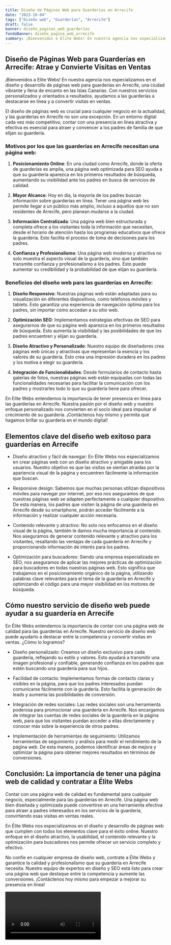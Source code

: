 ```yaml
---
title: Diseño de Páginas Web para Guarderías en Arrecife
date: "2023-10-04"
tags: ["Diseño web", "Guarderías", "Arrecife"]
draft: false
banner: diseño_paginas_web_guarderías
fondoBanner: diseño_pagina_web_arrecife
summary: ¡Bienvenidos a Elite Webs! En nuestra agencia nos especializamos en el diseño y desarrollo de páginas web para guarderías en Arrecife, una ciudad vibrante y llena de encanto en las Islas Canarias. Con nuestros servicios personalizados y orientados a resultados, ayudamos a las guarderías a destacarse en línea y a convertir visitas en ventas.
---
```



## Diseño de Páginas Web para Guarderías en Arrecife: Atrae y Convierte Visitas en Ventas

¡Bienvenidos a Elite Webs! En nuestra agencia nos especializamos en el diseño y desarrollo de páginas web para guarderías en Arrecife, una ciudad vibrante y llena de encanto en las Islas Canarias. Con nuestros servicios personalizados y orientados a resultados, ayudamos a las guarderías a destacarse en línea y a convertir visitas en ventas.

El diseño de páginas web es crucial para cualquier negocio en la actualidad, y las guarderías en Arrecife no son una excepción. En un entorno digital cada vez más competitivo, contar con una presencia en línea atractiva y efectiva es esencial para atraer y convencer a los padres de familia de que elijan su guardería.

### Motivos por los que las guarderías en Arrecife necesitan una página web:

1. **Posicionamiento Online**: En una ciudad como Arrecife, donde la oferta de guarderías es amplia, una página web optimizada para SEO ayuda a que su guardería aparezca en los primeros resultados de búsqueda, aumentando su visibilidad ante los padres en busca de servicios de calidad.

2. **Mayor Alcance**: Hoy en día, la mayoría de los padres buscan información sobre guarderías en línea. Tener una página web les permite llegar a un público más amplio, incluso a aquellos que no son residentes de Arrecife, pero planean mudarse a la ciudad.

3. **Información Centralizada**: Una página web bien estructurada y completa ofrece a los visitantes toda la información que necesitan, desde el horario de atención hasta los programas educativos que ofrece la guardería. Esto facilita el proceso de toma de decisiones para los padres.

4. **Confianza y Profesionalismo**: Una página web moderna y atractiva no solo muestra el aspecto visual de la guardería, sino que también transmite confianza y profesionalismo a los padres. Esto puede aumentar su credibilidad y la probabilidad de que elijan su guardería.

### Beneficios del diseño web para las guarderías en Arrecife:

1. **Diseño Responsivo**: Nuestras páginas web están adaptadas para su visualización en diferentes dispositivos, como teléfonos móviles y tablets. Esto garantiza una experiencia de navegación óptima para los padres, sin importar cómo accedan a su sitio web.

2. **Optimización SEO**: Implementamos estrategias efectivas de SEO para asegurarnos de que su página web aparezca en los primeros resultados de búsqueda. Esto aumenta la visibilidad y las posibilidades de que los padres encuentren y elijan su guardería.

3. **Diseño Atractivo y Personalizado**: Nuestro equipo de diseñadores crea páginas web únicas y atractivas que representan la esencia y los valores de su guardería. Esto crea una impresión duradera en los padres y los motiva a elegir su guardería.

4. **Integración de Funcionalidades**: Desde formularios de contacto hasta galerías de fotos, nuestras páginas web están equipadas con todas las funcionalidades necesarias para facilitar la comunicación con los padres y mostrarles todo lo que su guardería tiene para ofrecer.

En Elite Webs entendemos la importancia de tener presencia en línea para las guarderías en Arrecife. Nuestra pasión por el diseño web y nuestro enfoque personalizado nos convierten en el socio ideal para impulsar el crecimiento de su guardería. ¡Contáctenos hoy mismo y permita que hagamos brillar su guardería en el mundo digital!

<GifSeo />

<Cta />

## Elementos clave del diseño web exitoso para guarderías en Arrecife

- Diseño atractivo y fácil de navegar: En Élite Webs nos especializamos en crear páginas web con un diseño atractivo y amigable para los usuarios. Nuestro objetivo es que las visitas se sientan atraídas por la apariencia visual de la página y encuentren fácilmente la información que buscan.

- Responsive design: Sabemos que muchas personas utilizan dispositivos móviles para navegar por internet, por eso nos aseguramos de que nuestras páginas web se adapten perfectamente a cualquier dispositivo. De esta manera, los padres que visiten la página de una guardería en Arrecife desde su smartphone, podrán acceder fácilmente a la información y realizar cualquier acción necesaria.

- Contenido relevante y atractivo: No solo nos enfocamos en el diseño visual de la página, también le damos mucha importancia al contenido. Nos aseguramos de generar contenido relevante y atractivo para los visitantes, resaltando las ventajas de cada guardería en Arrecife y proporcionando información de interés para los padres.

- Optimización para buscadores: Siendo una empresa especializada en SEO, nos aseguramos de aplicar las mejores prácticas de optimización para buscadores en todas nuestras páginas web. Esto significa que trabajamos en el posicionamiento orgánico de la página, utilizando palabras clave relevantes para el tema de la guardería en Arrecife y optimizando el código para una mayor visibilidad en los motores de búsqueda.

## Cómo nuestro servicio de diseño web puede ayudar a su guardería en Arrecife

En Élite Webs entendemos la importancia de contar con una página web de calidad para las guarderías en Arrecife. Nuestro servicio de diseño web puede ayudarlo a destacar entre la competencia y convertir visitas en ventas. ¿Cómo lo logramos?

- Diseño personalizado: Creamos un diseño exclusivo para cada guardería, reflejando su estilo y valores. Esto ayudará a transmitir una imagen profesional y confiable, generando confianza en los padres que estén buscando una guardería para sus hijos.

- Facilidad de contacto: Implementamos formas de contacto claras y visibles en la página, para que los padres interesados puedan comunicarse fácilmente con la guardería. Esto facilita la generación de leads y aumenta las posibilidades de conversión.

- Integración de redes sociales: Las redes sociales son una herramienta poderosa para promocionar una guardería en Arrecife. Nos encargamos de integrar las cuentas de redes sociales de la guardería en la página web, para que los visitantes puedan acceder a ellas directamente y conocer más sobre la experiencia de otros padres.

- Implementación de herramientas de seguimiento: Utilizamos herramientas de seguimiento y análisis para medir el rendimiento de la página web. De esta manera, podemos identificar áreas de mejora y optimizar la página para obtener mejores resultados en términos de conversiones.

## Conclusión: La importancia de tener una página web de calidad y contratar a Élite Webs

Contar con una página web de calidad es fundamental para cualquier negocio, especialmente para las guarderías en Arrecife. Una página web bien diseñada y optimizada puede convertirse en una herramienta efectiva para atraer a padres interesados en los servicios de la guardería, convirtiendo esas visitas en ventas reales.

En Élite Webs nos especializamos en el diseño y desarrollo de páginas web que cumplen con todos los elementos clave para el éxito online. Nuestro enfoque en el diseño atractivo, la usabilidad, el contenido relevante y la optimización para buscadores nos permite ofrecer un servicio completo y efectivo.

No confíe en cualquier empresa de diseño web, contrate a Élite Webs y garantice la calidad y profesionalismo que su guardería en Arrecife necesita. Nuestro equipo de expertos en diseño y SEO está listo para crear una página web que destaque entre la competencia y aumente las conversiones. ¡Contáctenos hoy mismo para empezar a mejorar su presencia en línea!

<Video />

<CtaBot job="Guarderías" city="Arrecife" />

<Gmaps query="Arrecife+españa+maps" />
